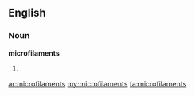 ==English==

===Noun===
'''microfilaments'''

# {{plural of|[[microfilament]]}}

[[ar:microfilaments]]
[[my:microfilaments]]
[[ta:microfilaments]]